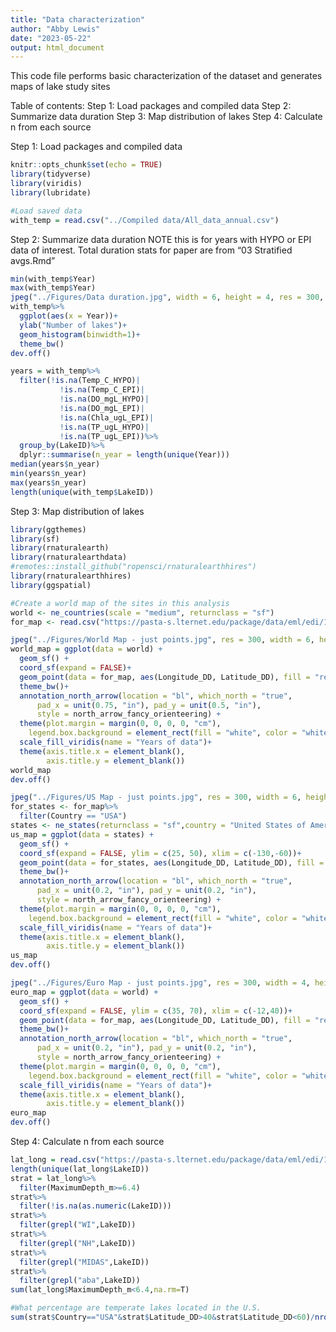 ```yaml
---
title: "Data characterization"
author: "Abby Lewis"
date: "2023-05-22"
output: html_document
---
```


This code file performs basic characterization of the dataset and generates maps of lake study sites

Table of contents:
Step 1: Load packages and compiled data
Step 2: Summarize data duration
Step 3: Map distribution of lakes
Step 4: Calculate n from each source


Step 1: Load packages and compiled data
```r
knitr::opts_chunk$set(echo = TRUE)
library(tidyverse)
library(viridis)
library(lubridate)

#Load saved data
with_temp = read.csv("../Compiled data/All_data_annual.csv")
```


Step 2: Summarize data duration
NOTE this is for years with HYPO or EPI data of interest. Total duration stats for paper are from "03 Stratified avgs.Rmd"
```r
min(with_temp$Year)
max(with_temp$Year)
jpeg("../Figures/Data duration.jpg", width = 6, height = 4, res = 300, units = "in")
with_temp%>%
  ggplot(aes(x = Year))+
  ylab("Number of lakes")+
  geom_histogram(binwidth=1)+
  theme_bw()
dev.off()

years = with_temp%>%
  filter(!is.na(Temp_C_HYPO)|
           !is.na(Temp_C_EPI)|
           !is.na(DO_mgL_HYPO)|
           !is.na(DO_mgL_EPI)|
           !is.na(Chla_ugL_EPI)|
           !is.na(TP_ugL_HYPO)|
           !is.na(TP_ugL_EPI))%>%
  group_by(LakeID)%>%
  dplyr::summarise(n_year = length(unique(Year)))
median(years$n_year)
min(years$n_year)
max(years$n_year)
length(unique(with_temp$LakeID))
```


Step 3: Map distribution of lakes
```r
library(ggthemes)
library(sf)
library(rnaturalearth)
library(rnaturalearthdata)
#remotes::install_github("ropensci/rnaturalearthhires")
library(rnaturalearthhires)
library(ggspatial)

#Create a world map of the sites in this analysis
world <- ne_countries(scale = "medium", returnclass = "sf")
for_map <- read.csv("https://pasta-s.lternet.edu/package/data/eml/edi/1029/6/fadd3eaa25b5fdd1fc4efba70e660579")

jpeg("../Figures/World Map - just points.jpg", res = 300, width = 6, height = 3.2, units = "in")
world_map = ggplot(data = world) +
  geom_sf() +
  coord_sf(expand = FALSE)+
  geom_point(data = for_map, aes(Longitude_DD, Latitude_DD), fill = "red",shape = 21, color = "white", size = 2, alpha  =.5, stroke = .4)+
  theme_bw()+
  annotation_north_arrow(location = "bl", which_north = "true", 
      pad_x = unit(0.75, "in"), pad_y = unit(0.5, "in"),
      style = north_arrow_fancy_orienteering) +
  theme(plot.margin = margin(0, 0, 0, 0, "cm"),
    legend.box.background = element_rect(fill = "white", color = "white"))+
  scale_fill_viridis(name = "Years of data")+
  theme(axis.title.x = element_blank(),
        axis.title.y = element_blank())
world_map
dev.off()

jpeg("../Figures/US Map - just points.jpg", res = 300, width = 6, height = 3, units = "in")
for_states <- for_map%>%
  filter(Country == "USA")
states <- ne_states(returnclass = "sf",country = "United States of America")
us_map = ggplot(data = states) +
  geom_sf() +
  coord_sf(expand = FALSE, ylim = c(25, 50), xlim = c(-130,-60))+
  geom_point(data = for_states, aes(Longitude_DD, Latitude_DD), fill = "red",shape = 21, color = "white", size = 2.8, alpha  =.2, stroke = .4)+
  theme_bw()+
  annotation_north_arrow(location = "bl", which_north = "true", 
      pad_x = unit(0.2, "in"), pad_y = unit(0.2, "in"),
      style = north_arrow_fancy_orienteering) +
  theme(plot.margin = margin(0, 0, 0, 0, "cm"),
    legend.box.background = element_rect(fill = "white", color = "white"))+
  scale_fill_viridis(name = "Years of data")+
  theme(axis.title.x = element_blank(),
        axis.title.y = element_blank())
us_map
dev.off()

jpeg("../Figures/Euro Map - just points.jpg", res = 300, width = 4, height = 4, units = "in")
euro_map = ggplot(data = world) +
  geom_sf() +
  coord_sf(expand = FALSE, ylim = c(35, 70), xlim = c(-12,40))+
  geom_point(data = for_map, aes(Longitude_DD, Latitude_DD), fill = "red",shape = 21, color = "white", size = 2.8, alpha  =.5, stroke = .4)+
  theme_bw()+
  annotation_north_arrow(location = "bl", which_north = "true", 
      pad_x = unit(0.2, "in"), pad_y = unit(0.2, "in"),
      style = north_arrow_fancy_orienteering) +
  theme(plot.margin = margin(0, 0, 0, 0, "cm"),
    legend.box.background = element_rect(fill = "white", color = "white"))+
  scale_fill_viridis(name = "Years of data")+
  theme(axis.title.x = element_blank(),
        axis.title.y = element_blank())
euro_map
dev.off()
```


Step 4: Calculate n from each source
```r
lat_long = read.csv("https://pasta-s.lternet.edu/package/data/eml/edi/1029/6/fadd3eaa25b5fdd1fc4efba70e660579")
length(unique(lat_long$LakeID))
strat = lat_long%>%
  filter(MaximumDepth_m>=6.4)
strat%>%
  filter(!is.na(as.numeric(LakeID)))
strat%>%
  filter(grepl("WI",LakeID))
strat%>%
  filter(grepl("NH",LakeID))
strat%>%
  filter(grepl("MIDAS",LakeID))
strat%>%
  filter(grepl("aba",LakeID))
sum(lat_long$MaximumDepth_m<6.4,na.rm=T)

#What percentage are temperate lakes located in the U.S.
sum(strat$Country=="USA"&strat$Latitude_DD>40&strat$Latitude_DD<60)/nrow(strat)
```